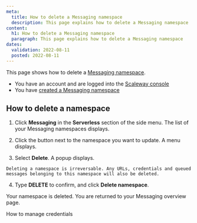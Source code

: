 ```yaml
---
meta:
  title: How to delete a Messaging namespace
  description: This page explains how to delete a Messaging namespace
content:
  h1: How to delete a Messaging namespace
  paragraph: This page explains how to delete a Messaging namespace
dates:
  validation: 2022-08-11
  posted: 2022-08-11 
---
```


This page shows how to delete a [Messaging namespace](/compute/messaging/concepts#namespace).

<Message type="requirement">

  - You have an account and are logged into the [Scaleway console](https://console.scaleway.com)
  - You have [created a Messaging namespace](/compute/messaging/how-to/create-namespace/)

</Message>

## How to delete a namespace

1. Click **Messaging** in the **Serverless** section of the side menu. The list of your Messaging namespaces displays.

2. Click the <Icon name="more" /> button next to the namespace you want to update. A menu displays.

  <Lightbox src="scaleway-namespace-menu.webp" alt="" />

3. Select **Delete**. A popup displays.

  <Lightbox src="scaleway-delete-namespace.webp" alt="" />

  <Message type="important">

    Deleting a namespace is irreversable. Any URLs, credentials and queued messages belonging to this namespace will also be deleted.

  </Message>

4. Type **DELETE** to confirm, and click **Delete namespace**.

  Your namespace is deleted. You are returned to your Messaging overview page.

<Navigation title="See Also">
  <PreviousButton to="/compute/messaging/how-to/manage-credentials/">How to manage credentials</PreviousButton>
</Navigation>

